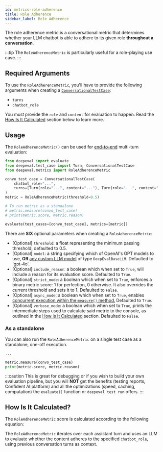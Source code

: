 ```yaml
---
id: metrics-role-adherence
title: Role Adherence
sidebar_label: Role Adherence
---
```


<head>
  <link
    rel="canonical"
    href="https://deepeval.com/docs/metrics-role-adherence"
  />
</head>


<MetricTagsDisplayer chatbot={true} referenceless={true} />

The role adherence metric is a conversational metric that determines whether your LLM chatbot is able to adhere to its given role **throughout a conversation**.

:::tip
The `RoleAdherenceMetric` is particularly useful for a role-playing use case.
:::

## Required Arguments

To use the `RoleAdherenceMetric`, you'll have to provide the following arguments when creating a [`ConversationalTestCase`](/docs/evaluation-multiturn-test-cases):

- `turns`
- `chatbot_role`

You must provide the `role` and `content` for evaluation to happen. Read the [How Is It Calculated](#how-is-it-calculated) section below to learn more.

## Usage

The `RoleAdherenceMetric()` can be used for [end-to-end](/docs/evaluation-end-to-end-llm-evals) multi-turn evaluation:

```python
from deepeval import evaluate
from deepeval.test_case import Turn, ConversationalTestCase
from deepeval.metrics import RoleAdherenceMetric

convo_test_case = ConversationalTestCase(
    chatbot_role="...",
    turns=[Turn(role="...", content="..."), Turn(role="...", content="...")]
)
metric = RoleAdherenceMetric(threshold=0.5)

# To run metric as a standalone
# metric.measure(convo_test_case)
# print(metric.score, metric.reason)

evaluate(test_cases=[convo_test_case], metrics=[metric])
```

There are **SIX** optional parameters when creating a `RoleAdherenceMetric`:

- [Optional] `threshold`: a float representing the minimum passing threshold, defaulted to 0.5.
- [Optional] `model`: a string specifying which of OpenAI's GPT models to use, **OR** [any custom LLM model](/docs/metrics-introduction#using-a-custom-llm) of type `DeepEvalBaseLLM`. Defaulted to 'gpt-4o'.
- [Optional] `include_reason`: a boolean which when set to `True`, will include a reason for its evaluation score. Defaulted to `True`.
- [Optional] `strict_mode`: a boolean which when set to `True`, enforces a binary metric score: 1 for perfection, 0 otherwise. It also overrides the current threshold and sets it to 1. Defaulted to `False`.
- [Optional] `async_mode`: a boolean which when set to `True`, enables [concurrent execution within the `measure()` method.](/docs/metrics-introduction#measuring-metrics-in-async) Defaulted to `True`.
- [Optional] `verbose_mode`: a boolean which when set to `True`, prints the intermediate steps used to calculate said metric to the console, as outlined in the [How Is It Calculated](#how-is-it-calculated) section. Defaulted to `False`.

### As a standalone

You can also run the `RoleAdherenceMetric` on a single test case as a standalone, one-off execution.

```python
...

metric.measure(convo_test_case)
print(metric.score, metric.reason)
```

:::caution
This is great for debugging or if you wish to build your own evaluation pipeline, but you will **NOT** get the benefits (testing reports, Confident AI platform) and all the optimizations (speed, caching, computation) the `evaluate()` function or `deepeval test run` offers.
:::

## How Is It Calculated?

The `RoleAdherenceMetric` score is calculated according to the following equation:

<Equation formula="\text{Role Adherence} = \frac{\text{Number of Assistant Turns that Adhered to Chatbot Role in Conversation}}{\text{Total Number of Assistant Turns in Conversation}}" />

The `RoleAdherenceMetric` iterates over each assistant turn and uses an LLM to evaluate whether the content adheres to the specified `chatbot_role`, using previous conversation turns as context.
